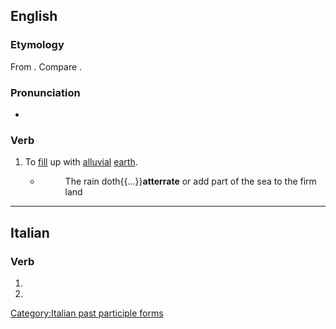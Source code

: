 ==English==

===Etymology===
From {{bor|en|it|atterrare}}. Compare {{lena}} {{der|en|LL.|atterrare||to cast to earth}}.

===Pronunciation===
* {{IPA|en|/əˈtɛɹeɪt/}}

===Verb===
{{en-verb}}

# {{lb|en|obsolete|rare|transitive}} To [[fill]] up with [[alluvial]] [[earth]].
#* {{RQ:Ray Travels}}
#*: The rain doth{{...}}'''atterrate''' or add part of the sea to the firm land

{{Webster 1913}}

----

==Italian==

===Verb===
{{head|it|verb form}}

# {{inflection of|it|atterrare||2|p|pres|indc|;|2|p|impr}}
# {{feminine plural of|it|atterrato}}

[[Category:Italian past participle forms]]